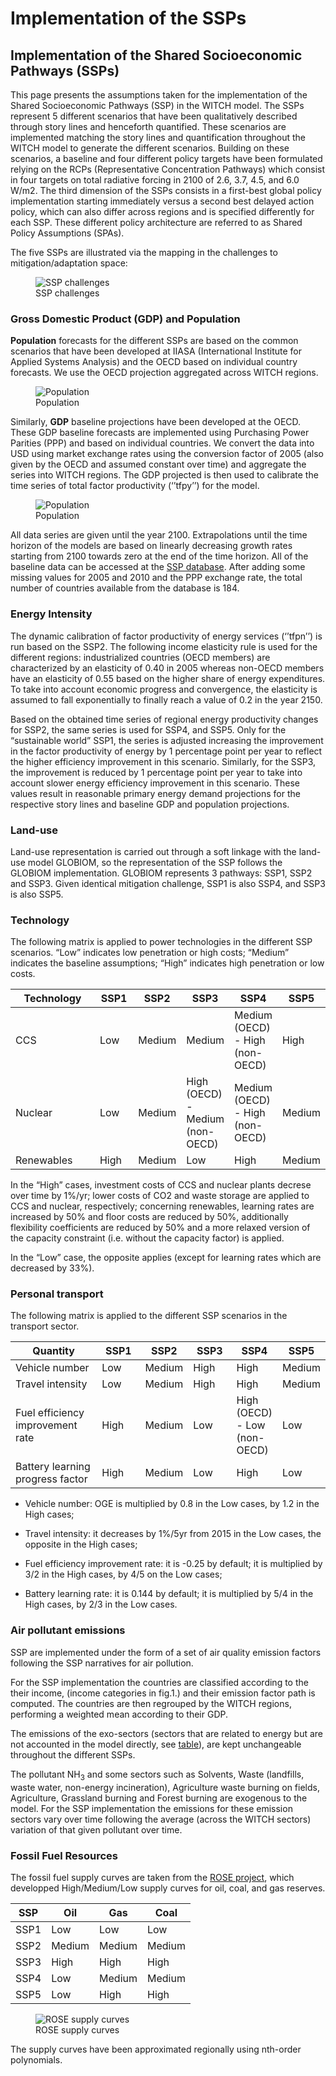 # Implementation of the SSPs

##  Implementation of the Shared Socioeconomic Pathways (SSPs)

This page presents the assumptions taken for the implementation of the Shared Socioeconomic Pathways (SSP) in the WITCH model.
The SSPs represent 5 different scenarios that have been qualitatively described through story lines and henceforth quantified. These scenarios are implemented matching the story lines and quantification throughout the WITCH model to generate the different scenarios.
Building on these scenarios, a baseline and four different policy targets have been formulated relying on the RCPs (Representative Concentration Pathways) which consist in four targets on total radiative forcing in 2100 of 2.6, 3.7, 4.5, and 6.0 W/m2.
The third dimension of the SSPs consists in a first-best global policy implementation starting immediately versus a second best delayed action policy, which can also differ across regions and is specified differently for each SSP.
These different policy architecture are referred to as Shared Policy Assumptions (SPAs).

The five SSPs are illustrated via the mapping in the challenges to mitigation/adaptation space:

![SSP challenges](images/ssp_matrix.png)

### Gross Domestic Product (GDP) and Population

**Population** forecasts for the different SSPs are based on the common scenarios that have been developed at IIASA (International Institute for Applied Systems Analysis) and the OECD based on individual country forecasts. We use the OECD projection aggregated across WITCH regions.

![Population](images/population_all.png)


Similarly, **GDP** baseline projections have been developed at the OECD. These GDP baseline forecasts are implemented using Purchasing Power Parities (PPP) and based on individual countries. We convert the data into USD using market exchange rates using the conversion factor of 2005 (also given by the OECD and assumed constant over time) and aggregate the series into WITCH regions. The GDP projected is then used to calibrate the time series of total factor productivity (''tfpy'') for the model.

![Population](images/gdp_global_all.png)

All data series are given until the year 2100. Extrapolations until the time horizon of the models are based on linearly decreasing growth rates starting from 2100 towards zero at the end of the time horizon.
All of the baseline data can be accessed at the [SSP database](https///secure.iiasa.ac.at/web-apps/ene/SspDb). After adding some missing values for 2005 and 2010 and the PPP exchange rate, the total number of countries available from the database is 184.

### Energy Intensity

The dynamic calibration of factor productivity of energy services (''tfpn'') is run based on the SSP2. The following income elasticity rule is used for the different regions: industrialized countries (OECD members) are characterized by an elasticity of 0.40 in 2005 whereas non-OECD members have an elasticity of 0.55 based on the higher share of energy expenditures. To take into account economic progress and convergence, the elasticity is assumed to fall exponentially to finally reach a value of 0.2 in the year 2150.

Based on the obtained time series of regional energy productivity changes for SSP2, the same series is used for SSP4, and SSP5. Only for the "sustainable world" SSP1, the series is adjusted increasing the improvement in the factor productivity of energy by 1 percentage point per year to reflect the higher efficiency improvement in this scenario. Similarly, for the SSP3, the improvement is reduced by 1 percentage point per year to take into account slower energy efficiency improvement in this scenario. These values result in reasonable primary energy demand projections for the respective story lines and baseline GDP and population projections.


### Land-use

Land-use representation is carried out through a soft linkage with the land-use model GLOBIOM, so 
the representation of the SSP follows the GLOBIOM implementation.
GLOBIOM represents 3 pathways: SSP1, SSP2 and SSP3. Given identical mitigation challenge, 
SSP1 is also SSP4, and SSP3 is also SSP5.  

### Technology

The following matrix is applied to power technologies in the different SSP scenarios. "Low" indicates low penetration or high costs; "Medium" indicates the baseline assumptions; "High" indicates high penetration or low costs.

 | Technology | SSP1 | SSP2   | SSP3                            | SSP4                            | SSP5   | 
 | ---------- | ---- | ----   | ----                            | ----                            | ----   | 
 | CCS        | Low  | Medium | Medium                          | Medium (OECD) - High (non-OECD) | High   | 
 | Nuclear    | Low  | Medium | High (OECD) - Medium (non-OECD) | Medium (OECD) - High (non-OECD) | Medium | 
 | Renewables | High | Medium | Low                             | High                            | Medium | 

In the "High" cases, investment costs of CCS and nuclear plants decrese over time by 1%/yr; lower costs of CO2 and waste storage are applied to CCS and nuclear, respectively; concerning renewables, learning rates are increased by 50% and floor costs are reduced by 50%, additionally flexibility coefficients are reduced by 50% and a more relaxed version of the capacity constraint (i.e. without the capacity factor) is applied.

In the "Low" case, the opposite applies (except for learning rates which are decreased by 33%).

### Personal transport

The following matrix is applied to the different SSP scenarios in the transport sector.

 | Quantity                         | SSP1 | SSP2   | SSP3 | SSP4                         | SSP5   | 
 | --------                         | ---- | ----   | ---- | ----                         | ----   | 
 | Vehicle number                   | Low  | Medium | High | High                         | Medium | 
 | Travel intensity                 | Low  | Medium | High | High                         | Medium | 
 | Fuel efficiency improvement rate | High | Medium | Low  | High (OECD) - Low (non-OECD) | Low    | 
 | Battery learning progress factor | High | Medium | Low  | High                         | Low    | 


*  Vehicle number: OGE is multiplied by 0.8 in the Low cases, by 1.2 in the High cases;

*  Travel intensity: it decreases by 1%/5yr from 2015 in the Low cases, the opposite in the High cases;

*  Fuel efficiency improvement rate: it is -0.25 by default; it is multiplied by 3/2 in the High cases, by 4/5 on the Low cases;

*  Battery learning rate: it is 0.144 by default; it is multiplied by 5/4 in the High cases, by 2/3 in the Low cases.

### Air pollutant emissions

SSP are implemented under the form of a set of air quality emission factors following the SSP narratives for air pollution.

For the SSP implementation the countries are classified according to the their income, (income categories in fig.1.) and their emission factor path is computed. The countries are then regrouped by the WITCH regions, performing a weighted mean according to their GDP.

The emissions of the exo-sectors (sectors that are related to energy but are not accounted in the model directly, see [table](mod_air_quality)), are kept unchangeable throughout the different SSPs.

The pollutant NH$_3$ and some sectors such as Solvents, Waste (landfills, waste water, non-energy incineration), Agriculture waste burning on fields, Agriculture, Grassland burning and Forest burning are exogenous to the model. For the SSP implementation the emissions for these emission sectors vary over time following the average (across the WITCH sectors) variation of that given pollutant over time.

### Fossil Fuel Resources

The fossil fuel supply curves are taken from the [ROSE project](http://www.rose-project.org/), which developped High/Medium/Low supply curves for oil, coal, and gas reserves.

 | SSP  | Oil    | Gas    | Coal   | 
 | ---  | ---    | ---    | ----   | 
 | SSP1 | Low    | Low    | Low    | 
 | SSP2 | Medium | Medium | Medium | 
 | SSP3 | High   | High   | High   | 
 | SSP4 | Low    | Medium | Medium | 
 | SSP5 | Low    | High   | High   | 

![ROSE supply curves](images/rose_curves.png)

The supply curves have been approximated regionally using nth-order polynomials.

